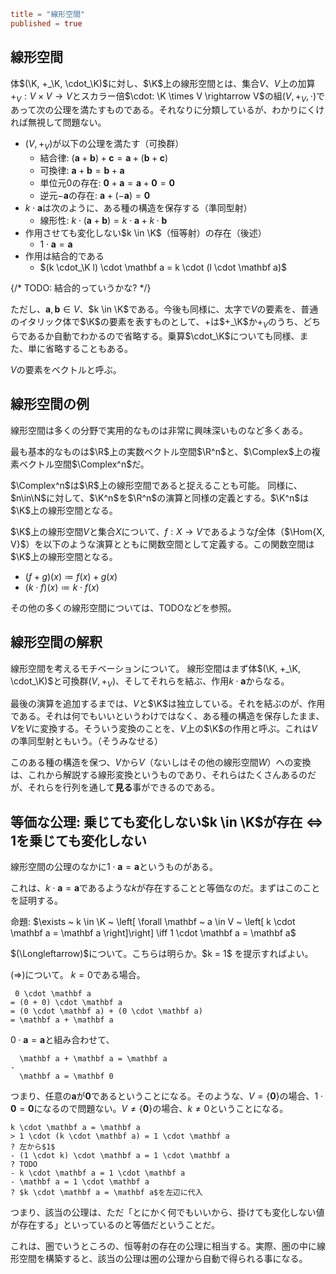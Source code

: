 ```toml
title = "線形空間"
published = true
```

## 線形空間

体$(\K, +_\K, \cdot_\K)$に対し、$\K$上の線形空間とは、集合$V$、$V$上の加算$+_V: V \times V \rightarrow V$とスカラー倍$\cdot: \K \times V \rightarrow V$の組$(V, +_V, \cdot)$であって次の公理を満たすものである。それなりに分類しているが、わかりにくければ無視して問題ない。

- $(V, +_V)$が以下の公理を満たす（可換群）
  - 結合律: $(\mathbf a + \mathbf b) + \mathbf c = \mathbf a + (\mathbf b + \mathbf c)$
  - 可換律: $\mathbf a + \mathbf b = \mathbf b + \mathbf a$
  - 単位元$0$の存在: $\mathbf 0 + \mathbf a = \mathbf a + \mathbf 0 = \mathbf 0$
  - 逆元$-\mathbf a$の存在: $\mathbf a + (-\mathbf a) = \mathbf 0$
- $k \cdot \mathbf a$は次のように、ある種の構造を保存する（準同型射）
  - 線形性: $k \cdot (\mathbf a + \mathbf b) = k \cdot \mathbf a + k \cdot \mathbf b$
- 作用させても変化しない$k \in \K$（恒等射）の存在（後述）
  - $1 \cdot \mathbf a = \mathbf a$
- 作用は結合的である
  - $(k \cdot_\K l) \cdot \mathbf a = k \cdot (l \cdot \mathbf a)$

{/* TODO: 結合的っていうかな? */}

ただし、$\mathbf a , \mathbf b \in V$、$k \in \K$である。今後も同様に、太字で$V$の要素を、普通のイタリック体で$\K$の要素を表すものとして、$+$は$+_\K$か$+_V$のうち、どちらであるか自動でわかるので省略する。乗算$\cdot_\K$についても同様、また、単に省略することもある。

$V$の要素をベクトルと呼ぶ。

## 線形空間の例

線形空間は多くの分野で実用的なものは非常に興味深いものなど多くある。

最も基本的なものは$\R$上の実数ベクトル空間$\R^n$と、$\Complex$上の複素ベクトル空間$\Complex^n$だ。

$\Complex^n$は$\R$上の線形空間であると捉えることも可能。
同様に、$n\in\N$に対して、$\K^n$を$\R^n$の演算と同様の定義とする。$\K^n$は$\K$上の線形空間となる。

$\K$上の線形空間$V$と集合$X$について、$f: X \rightarrow V$であるような$f$全体（$\Hom{X, V}$）を以下のような演算とともに関数空間として定義する。この関数空間は$\K$上の線形空間となる。

- $(f + g)(x) \coloneqq f(x) + g(x)$
- $(k \cdot f)(x) \coloneqq k \cdot f(x)$

その他の多くの線形空間については、TODOなどを参照。

## 線形空間の解釈

線形空間を考えるモチベーションについて。
線形空間はまず体$(\K, +_\K, \cdot_\K)$と可換群$(V, +_V)$、そしてそれらを結ぶ、作用$k \cdot \mathbf a$からなる。

最後の演算を追加するまでは、$V$と$\K$は独立している。それを結ぶのが、作用である。それは何でもいいというわけではなく、ある種の構造を保存したまま、$V$を$V$に変換する。そういう変換のことを、$V$上の$\K$の作用と呼ぶ。これは$V$の準同型射ともいう。（そうみなせる）

このある種の構造を保つ、$V$から$V$（ないしはその他の線形空間$W$）への変換は、これから解説する線形変換というものであり、それらはたくさんあるのだが、それらを行列を通して**見る**事ができるのである。

## 等価な公理: 乗じても変化しない$k \in \K$が存在 $\iff$ $1$を乗じても変化しない

線形空間の公理のなかに$1 \cdot \mathbf a = \mathbf a$というものがある。

これは、$k \cdot \mathbf a = \mathbf a$であるような$k$が存在することと等価なのだ。まずはこのことを証明する。

命題: $\exists ~ k \in \K ~ \left[ \forall \mathbf ~ a \in V ~ \left[ k \cdot \mathbf a = \mathbf a \right]\right] \iff 1 \cdot \mathbf a = \mathbf a$

<Prove>
$(\Longleftarrow)$について。こちらは明らか。$k = 1$ を提示すればよい。

$(\Longrightarrow)$について。
$k = 0$である場合。

```math:trans:1
 0 \cdot \mathbf a
= (0 + 0) \cdot \mathbf a
= (0 \cdot \mathbf a) + (0 \cdot \mathbf a)
= \mathbf a + \mathbf a
```

$0 \cdot \mathbf a = \mathbf a$と組み合わせて、

```math:trans:1
  \mathbf a + \mathbf a = \mathbf a
-
  \mathbf a = \mathbf 0
```

つまり、任意の$\mathbf a$が$\mathbf 0$であるということになる。そのような、$V = \{\mathbf 0\}$の場合、$1 \cdot \mathbf 0 = \mathbf 0$になるので問題ない。$V \neq \{\mathbf 0\}$の場合、$k \neq 0$ということになる。

```math:trans:1
k \cdot \mathbf a = \mathbf a
> 1 \cdot (k \cdot \mathbf a) = 1 \cdot \mathbf a
? 左から$1$
- (1 \cdot k) \cdot \mathbf a = 1 \cdot \mathbf a
? TODO
- k \cdot \mathbf a = 1 \cdot \mathbf a
- \mathbf a = 1 \cdot \mathbf a
? $k \cdot \mathbf a = \mathbf a$を左辺に代入
```

</Prove>

つまり、該当の公理は、ただ「とにかく何でもいいから、掛けても変化しない値が存在する」といっているのと等価だということだ。

これは、圏でいうところの、恒等射の存在の公理に相当する。実際、圏の中に線形空間を構築すると、該当の公理は圏の公理から自動で得られる事になる。
